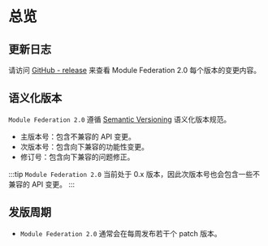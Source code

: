 # 总览

## 更新日志

请访问 [GitHub - release](https://github.com/module-federation/universe/releases) 来查看 Module Federation 2.0 每个版本的变更内容。

## 语义化版本

`Module Federation 2.0` 遵循 [Semantic Versioning](https://semver.org/lang/zh-CN/) 语义化版本规范。

- 主版本号：包含不兼容的 API 变更。
- 次版本号：包含向下兼容的功能性变更。
- 修订号：包含向下兼容的问题修正。

:::tip
`Module Federation 2.0` 当前处于 0.x 版本，因此次版本号也会包含一些不兼容的 API 变更。
:::

## 发版周期

- `Module Federation 2.0` 通常会在每周发布若干个 patch 版本。

